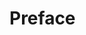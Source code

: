 # Preface

<!-- This section is only in words, not in code (until the software primer) -->

<!-- Preamble -->

<!-- Explain MIDA -->

<!-- Diagnosands and diagnosis -->

<!-- Software primer -->

